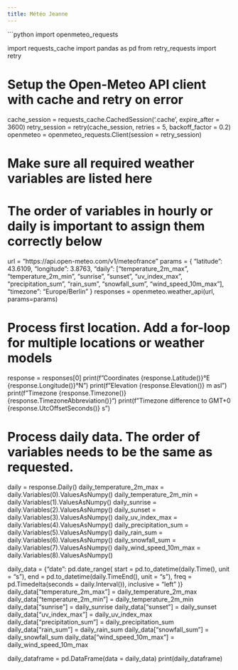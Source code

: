 ```yaml
---
title: Météo Jeanne
---
```

```python
import openmeteo_requests

import requests_cache
import pandas as pd
from retry_requests import retry

# Setup the Open-Meteo API client with cache and retry on error
cache_session = requests_cache.CachedSession('.cache', expire_after = 3600)
retry_session = retry(cache_session, retries = 5, backoff_factor = 0.2)
openmeteo = openmeteo_requests.Client(session = retry_session)

# Make sure all required weather variables are listed here
# The order of variables in hourly or daily is important to assign them correctly below
url = "https://api.open-meteo.com/v1/meteofrance"
params = {
	"latitude": 43.6109,
	"longitude": 3.8763,
	"daily": ["temperature_2m_max", "temperature_2m_min", "sunrise", "sunset", "uv_index_max", "precipitation_sum", "rain_sum", "snowfall_sum", "wind_speed_10m_max"],
	"timezone": "Europe/Berlin"
}
responses = openmeteo.weather_api(url, params=params)

# Process first location. Add a for-loop for multiple locations or weather models
response = responses[0]
print(f"Coordinates {response.Latitude()}°E {response.Longitude()}°N")
print(f"Elevation {response.Elevation()} m asl")
print(f"Timezone {response.Timezone()} {response.TimezoneAbbreviation()}")
print(f"Timezone difference to GMT+0 {response.UtcOffsetSeconds()} s")

# Process daily data. The order of variables needs to be the same as requested.
daily = response.Daily()
daily_temperature_2m_max = daily.Variables(0).ValuesAsNumpy()
daily_temperature_2m_min = daily.Variables(1).ValuesAsNumpy()
daily_sunrise = daily.Variables(2).ValuesAsNumpy()
daily_sunset = daily.Variables(3).ValuesAsNumpy()
daily_uv_index_max = daily.Variables(4).ValuesAsNumpy()
daily_precipitation_sum = daily.Variables(5).ValuesAsNumpy()
daily_rain_sum = daily.Variables(6).ValuesAsNumpy()
daily_snowfall_sum = daily.Variables(7).ValuesAsNumpy()
daily_wind_speed_10m_max = daily.Variables(8).ValuesAsNumpy()

daily_data = {"date": pd.date_range(
	start = pd.to_datetime(daily.Time(), unit = "s"),
	end = pd.to_datetime(daily.TimeEnd(), unit = "s"),
	freq = pd.Timedelta(seconds = daily.Interval()),
	inclusive = "left"
)}
daily_data["temperature_2m_max"] = daily_temperature_2m_max
daily_data["temperature_2m_min"] = daily_temperature_2m_min
daily_data["sunrise"] = daily_sunrise
daily_data["sunset"] = daily_sunset
daily_data["uv_index_max"] = daily_uv_index_max
daily_data["precipitation_sum"] = daily_precipitation_sum
daily_data["rain_sum"] = daily_rain_sum
daily_data["snowfall_sum"] = daily_snowfall_sum
daily_data["wind_speed_10m_max"] = daily_wind_speed_10m_max

daily_dataframe = pd.DataFrame(data = daily_data)
print(daily_dataframe)
